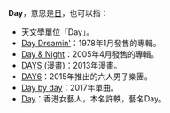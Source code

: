 {{TOC right}}

'''Day'''，意思是[[日|日]]，也可以指：

* 天文學單位「Day」。
* [[Day_Dreamin'|Day Dreamin']]：1978年1月發售的專輯。
* [[Day_&_Night|Day & Night]]：2005年4月發售的專輯。
* [[DAYS_(漫畫)|DAYS (漫畫)]]：2013年漫畫。
* [[DAY6|DAY6]]：2015年推出的六人男子樂團。
* [[Day_by_day_(鹿乃單曲)|Day by day]]：2017年單曲。
* [[許軼|Day]]：香港女藝人，本名許軼，藝名Day。

{{Disambig|Cat=非中文名稱消歧義|D}}